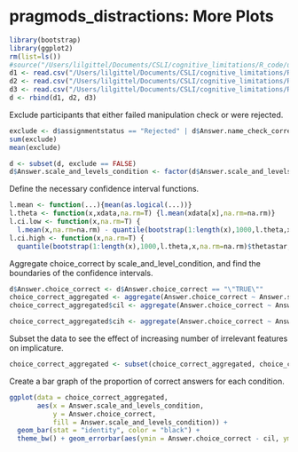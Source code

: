 pragmods_distractions: More Plots
========================================================

```r
library(bootstrap)
library(ggplot2)
rm(list=ls())
#source("/Users/lilgittel/Documents/CSLI/cognitive_limitations/R_code/useful.R")
d1 <- read.csv("/Users/lilgittel/Documents/CSLI/cognitive_limitations/R_code/pragmods_distractions.results1.tsv", sep = "\t")
d2 <- read.csv("/Users/lilgittel/Documents/CSLI/cognitive_limitations/R_code/pragmods_distractions.results2.tsv", sep = "\t")
d3 <- read.csv("/Users/lilgittel/Documents/CSLI/cognitive_limitations/R_code/pragmods_distractions.results3.tsv", sep = "\t")
d <- rbind(d1, d2, d3)
```

Exclude participants that either failed manipulation check or were rejected.

```r
exclude <- d$assignmentstatus == "Rejected" | d$Answer.name_check_correct == "\"FALSE\""
sum(exclude)
mean(exclude)

d <- subset(d, exclude == FALSE)
d$Answer.scale_and_levels_condition <- factor(d$Answer.scale_and_levels_condition)
```

Define the necessary confidence interval functions. 

```r
l.mean <- function(...){mean(as.logical(...))}
l.theta <- function(x,xdata,na.rm=T) {l.mean(xdata[x],na.rm=na.rm)}
l.ci.low <- function(x,na.rm=T) {
  l.mean(x,na.rm=na.rm) - quantile(bootstrap(1:length(x),1000,l.theta,x,na.rm=na.rm)$thetastar,.025,na.rm=na.rm)}
l.ci.high <- function(x,na.rm=T) {
  quantile(bootstrap(1:length(x),1000,l.theta,x,na.rm=na.rm)$thetastar,.975,na.rm=na.rm) - l.mean(x,na.rm=na.rm)}
```

Aggregate choice_correct by scale_and_level_condition, and find the boundaries of the confidence intervals. 

```r
d$Answer.choice_correct <- d$Answer.choice_correct == "\"TRUE\""
choice_correct_aggregated <- aggregate(Answer.choice_correct ~ Answer.scale_and_levels_condition, d, l.mean)
choice_correct_aggregated$cil <- aggregate(Answer.choice_correct ~ Answer.scale_and_levels_condition, d, l.ci.low)$Answer.choice_correct

choice_correct_aggregated$cih <- aggregate(Answer.choice_correct ~ Answer.scale_and_levels_condition, d, l.ci.high)$Answer.choice_correct
```

Subset the data to see the effect of increasing number of irrelevant features on implicature. 

```r
choice_correct_aggregated <- subset(choice_correct_aggregated, choice_correct_aggregated$Answer.scale_and_levels_condition == 14 | choice_correct_aggregated$Answer.scale_and_levels_condition == 16 |choice_correct_aggregated$Answer.scale_and_levels_condition == 17 | choice_correct_aggregated$Answer.scale_and_levels_condition == 19 | choice_correct_aggregated$Answer.scale_and_levels_condition == 20)
```

Create a bar graph of the proportion of correct answers for each condition. 

```r
ggplot(data = choice_correct_aggregated, 
       aes(x = Answer.scale_and_levels_condition,
           y = Answer.choice_correct,
           fill = Answer.scale_and_levels_condition)) +
  geom_bar(stat = "identity", color = "black") +
  theme_bw() + geom_errorbar(aes(ymin = Answer.choice_correct - cil, ymax = Answer.choice_correct + cih), width = 0.2) + xlab("Condition") + ylab("Proportion of Correct Choices") + theme(axis.text=element_text(size=12), axis.title=element_text(size=16))
```


